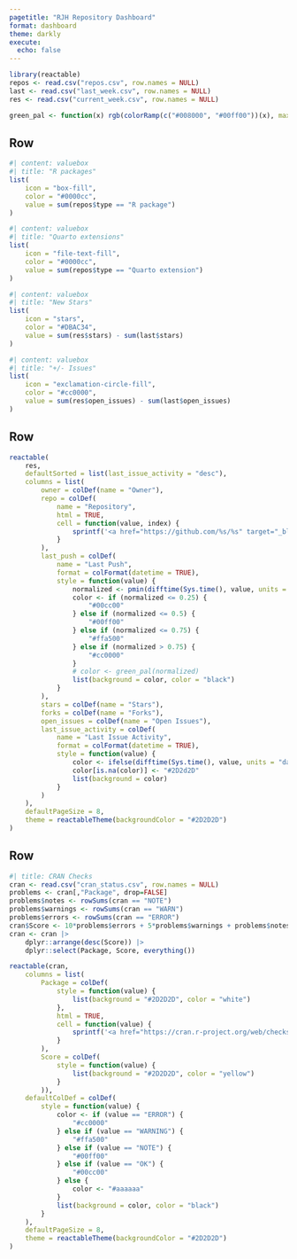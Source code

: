```yaml
---
pagetitle: "RJH Repository Dashboard"
format: dashboard
theme: darkly
execute:
  echo: false
---
```


```r
library(reactable)
repos <- read.csv("repos.csv", row.names = NULL)
last <- read.csv("last_week.csv", row.names = NULL)
res <- read.csv("current_week.csv", row.names = NULL)

green_pal <- function(x) rgb(colorRamp(c("#008000", "#00ff00"))(x), maxColorValue = 255)
```

## Row

```r
#| content: valuebox
#| title: "R packages"
list(
    icon = "box-fill",
    color = "#0000cc",
    value = sum(repos$type == "R package")
)
```

```r
#| content: valuebox
#| title: "Quarto extensions"
list(
    icon = "file-text-fill",
    color = "#0000cc",
    value = sum(repos$type == "Quarto extension")
)
```

```r
#| content: valuebox
#| title: "New Stars"
list(
    icon = "stars",
    color = "#DBAC34",
    value = sum(res$stars) - sum(last$stars)
)
```

```r
#| content: valuebox
#| title: "+/- Issues"
list(
    icon = "exclamation-circle-fill",
    color = "#cc0000",
    value = sum(res$open_issues) - sum(last$open_issues)
)
```

## Row

```r
reactable(
    res,
    defaultSorted = list(last_issue_activity = "desc"),
    columns = list(
        owner = colDef(name = "Owner"),
        repo = colDef(
            name = "Repository",
            html = TRUE,
            cell = function(value, index) {
                sprintf('<a href="https://github.com/%s/%s" target="_blank">%s</a>', res$owner[index], value, value)
            }
        ),
        last_push = colDef(
            name = "Last Push",
            format = colFormat(datetime = TRUE),
            style = function(value) {
                normalized <- pmin(difftime(Sys.time(), value, units = "days") / 365, 1)
                color <- if (normalized <= 0.25) {
                    "#00cc00"
                } else if (normalized <= 0.5) {
                    "#00ff00"
                } else if (normalized <= 0.75) {
                    "#ffa500"
                } else if (normalized > 0.75) {
                    "#cc0000"
                }
                # color <- green_pal(normalized)
                list(background = color, color = "black")
            }
        ),
        stars = colDef(name = "Stars"),
        forks = colDef(name = "Forks"),
        open_issues = colDef(name = "Open Issues"),
        last_issue_activity = colDef(
            name = "Last Issue Activity",
            format = colFormat(datetime = TRUE),
            style = function(value) {
                color <- ifelse(difftime(Sys.time(), value, units = "days") <= 7, "#cc0000", "#2D2D2D")
                color[is.na(color)] <- "#2D2d2D"
                list(background = color)
            }
        )
    ),
    defaultPageSize = 8,
    theme = reactableTheme(backgroundColor = "#2D2D2D")
)
```

## Row

```r
#| title: CRAN Checks
cran <- read.csv("cran_status.csv", row.names = NULL)
problems <- cran[,"Package", drop=FALSE]
problems$notes <- rowSums(cran == "NOTE")
problems$warnings <- rowSums(cran == "WARN")
problems$errors <- rowSums(cran == "ERROR")
cran$Score <- 10*problems$errors + 5*problems$warnings + problems$notes
cran <- cran |>
    dplyr::arrange(desc(Score)) |>
    dplyr::select(Package, Score, everything())

reactable(cran,
    columns = list(
        Package = colDef(
            style = function(value) {
                list(background = "#2D2D2D", color = "white")
            },
            html = TRUE,
            cell = function(value) {
                sprintf('<a href="https://cran.r-project.org/web/checks/check_results_%s.html" target="_blank">%s</a>', value, value)
            }
        ),
        Score = colDef(
            style = function(value) {
                list(background = "#2D2D2D", color = "yellow")
            }
        )),
    defaultColDef = colDef(
        style = function(value) {
            color <- if (value == "ERROR") {
                "#cc0000"
            } else if (value == "WARNING") {
                "#ffa500"
            } else if (value == "NOTE") {
                "#00ff00"
            } else if (value == "OK") {
                "#00cc00"
            } else {
                color <- "#aaaaaa"
            }
            list(background = color, color = "black")
        }
    ),
    defaultPageSize = 8,
    theme = reactableTheme(backgroundColor = "#2D2D2D")
)
```
